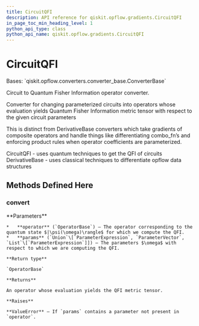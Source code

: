 ```yaml
---
title: CircuitQFI
description: API reference for qiskit.opflow.gradients.CircuitQFI
in_page_toc_min_heading_level: 1
python_api_type: class
python_api_name: qiskit.opflow.gradients.CircuitQFI
---
```


# CircuitQFI

<Class id="qiskit.opflow.gradients.CircuitQFI" github="https://github.com/qiskit/qiskit/tree/stable/0.19/qiskit/opflow/gradients/circuit_qfis/circuit_qfi.py" signature="CircuitQFI">
  Bases: `qiskit.opflow.converters.converter_base.ConverterBase`

  Circuit to Quantum Fisher Information operator converter.

  Converter for changing parameterized circuits into operators whose evaluation yields Quantum Fisher Information metric tensor with respect to the given circuit parameters

  This is distinct from DerivativeBase converters which take gradients of composite operators and handle things like differentiating combo\_fn’s and enforcing product rules when operator coefficients are parameterized.

  CircuitQFI - uses quantum techniques to get the QFI of circuits DerivativeBase - uses classical techniques to differentiate opflow data structures

  ## Methods Defined Here

  ### convert

  <Function id="qiskit.opflow.gradients.CircuitQFI.convert" signature="abstract CircuitQFI.convert(operator, params)">
    **Parameters**

    *   **operator** (`OperatorBase`) – The operator corresponding to the quantum state $|\psi(\omega)\rangle$ for which we compute the QFI.
    *   **params** (`Union`\[`ParameterExpression`, `ParameterVector`, `List`\[`ParameterExpression`]]) – The parameters $\omega$ with respect to which we are computing the QFI.

    **Return type**

    `OperatorBase`

    **Returns**

    An operator whose evaluation yields the QFI metric tensor.

    **Raises**

    **ValueError** – If `params` contains a parameter not present in `operator`.
  </Function>
</Class>

